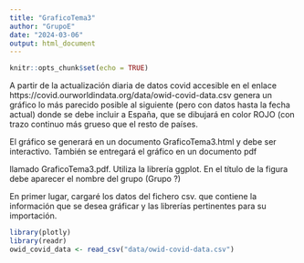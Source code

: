 ```yaml
---
title: "GraficoTema3"
author: "GrupoE"
date: "2024-03-06"
output: html_document
---
```


```r
knitr::opts_chunk$set(echo = TRUE)
```
A partir de la actualización diaria de datos covid accesible en el enlace https://covid.ourworldindata.org/data/owid-covid-data.csv genera un gráfico lo más parecido posible al siguiente (pero con datos hasta la fecha actual) donde se debe incluir a España, que se dibujará en color ROJO (con trazo continuo más grueso que el resto de países. 

El gráfico se generará en un documento GraficoTema3.html y debe ser interactivo. También se entregará el gráfico en un  documento pdf  

llamado GraficoTema3.pdf. Utiliza la librería ggplot.  En el título de la figura debe aparecer el nombre del grupo (Grupo ?)

En primer lugar, cargaré los datos del fichero csv. que contiene la información que se desea gráficar y las librerías pertinentes para su importación.

```r
library(plotly)
library(readr)
owid_covid_data <- read_csv("data/owid-covid-data.csv")
```


